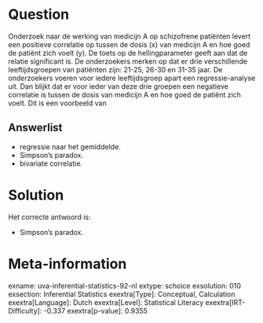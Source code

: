 Question
========

Onderzoek naar de werking van medicijn A op schizofrene patiënten levert
een positieve correlatie op tussen de dosis (x) van medicijn A en hoe
goed de patiënt zich voelt (y). De toets op de hellingparameter geeft
aan dat de relatie significant is. De onderzoekers merken op dat er drie
verschillende leeftijdsgroepen van patiënten zijn: 21-25, 26-30 en 31-35
jaar. De onderzoekers voeren voor iedere leeftijdsgroep apart een
regressie-analyse uit. Dan blijkt dat er voor ieder van deze drie
groepen een negatieve correlatie is tussen de dosis van medicijn A en
hoe goed de patiënt zich voelt. Dit is een voorbeeld van


Answerlist
----------

* regressie naar het gemiddelde.
* Simpson's paradox.
* bivariate correlatie.

Solution
========

Het correcte antwoord is: 

* Simpson's paradox.

Meta-information
================
exname: uva-inferential-statistics-92-nl
extype: schoice
exsolution: 010
exsection: Inferential Statistics
exextra[Type]: Conceptual, Calculation
exextra[Language]: Dutch
exextra[Level]: Statistical Literacy
exextra[IRT-Difficulty]: -0.337
exextra[p-value]: 0.9355
